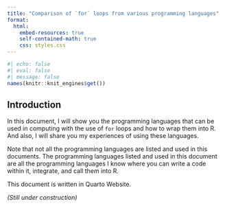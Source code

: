 ```yaml
---
title: "Comparison of `for` loops from various programming languages"
format:
  html:
    embed-resources: true
    self-contained-math: true
    css: styles.css
---
```


```r
#| echo: false
#| eval: false
#| message: false
names(knitr::knit_engines$get())
```

## Introduction

In this document, I will show you the programming languages that can be used in computing with the use of `for` loops and how to wrap them into R. And also, I will share you my experiences of using these languages.

Note that not all the programming languages are listed and used in this documents. The programming languages listed and used in this document  are all the programming languages I know where you can write a code within it, integrate, and call them into R.

This document is written in Quarto Website.

*(Still under construction)*


